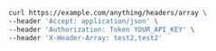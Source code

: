 ```bash showLineNumbers copy filename="Header Params Array usage example"
curl https://example.com/anything/headers/array \
--header 'Accept: application/json' \
--header 'Authorization: Token YOUR_API_KEY' \
--header 'X-Header-Array: test2,test2'
```
